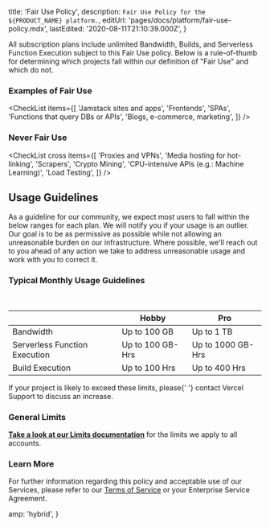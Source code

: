 
  title: 'Fair Use Policy',
  description: `Fair Use Policy for the ${PRODUCT_NAME} platform.`,
  editUrl: 'pages/docs/platform/fair-use-policy.mdx',
  lastEdited: '2020-08-11T21:10:39.000Z',
}

All subscription plans include unlimited Bandwidth, Builds, and Serverless Function Execution subject to this Fair Use policy. Below is a rule-of-thumb for determining which projects fall within our definition of "Fair Use" and which do not.

### Examples of Fair Use

<CheckList
  items={[
    'Jamstack sites and apps',
    'Frontends',
    'SPAs',
    'Functions that query DBs or APIs',
    'Blogs, e-commerce, marketing',
  ]}
/>

### Never Fair Use

<CheckList
  cross
  items={[
    'Proxies and VPNs',
    'Media hosting for hot-linking',
    'Scrapers',
    'Crypto Mining',
    'CPU-intensive APIs (e.g.: Machine Learning)',
    'Load Testing',
  ]}
/>

## Usage Guidelines

As a guideline for our community, we expect most users to fall within the below ranges for each plan. We will notify you if your usage is an outlier. Our goal is to be as permissive as possible while not allowing an unreasonable burden on our infrastructure. Where possible, we'll reach out to you ahead of any action we take to address unreasonable usage and work with you to correct it.

### Typical Monthly Usage Guidelines

<br />

|                               | Hobby            | Pro               |
| ----------------------------- | ---------------- | ----------------- |
| Bandwidth                     | Up to 100 GB     | Up to 1 TB        |
| Serverless Function Execution | Up to 100 GB-Hrs | Up to 1000 GB-Hrs |
| Build Execution               | Up to 100 Hrs    | Up to 400 Hrs     |

<Note>
  If your project is likely to exceed these limits, please{' '}
  <Link href="/support/request">contact Vercel Support</Link> to discuss an
  increase.
</Note>

### General Limits

[**Take a look at our Limits documentation**](/docs/v2/platform/limits#general-limits) for the limits we apply to all accounts.

### Learn More

For further information regarding this policy and acceptable use of our Services, please refer to our [Terms of Service](/legal/terms#fair-use) or your Enterprise Service Agreement.


  amp: 'hybrid',
}
